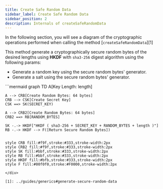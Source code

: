 ```yaml
---
title: Create Safe Random Data
sidebar_label: Create Safe Random Data
sidebar_position: 2
description: Internals of createSafeRandomData
---
```


In the following section, you will see a diagram of the cryptographic operations performed when calling the method [`createSafeRandomData`][1]

This method generate a cryptographically secure random bytes of the desired lengths using **HKDF**
with `sha3-256` digest algorithm using the following params:
 - Generate a random key using the secure random bytes' generator.
 - Generate a salt using the secure random bytes' generator.


<div style={{ textAlign: 'center' }}>
  ```mermaid
  graph TD
    A[Key Length: length]

    A --> CRB[Create Random Bytes: 64 bytes]
    CRB --> CSK[Create Secret Key]
    CSK ==> SK(SECRET_KEY)

    A --> CRB2[Create Random Bytes: 64 bytes]
    CRB2 ==> RB[RANDOM_BYTES]

    SK -.-> HKDF["HKDF ( sha3-256 + SECRET_KEY + RANDOM_BYTES + length )"]
    RB -.-> HKDF --> F([Return Secure Random Bytes])


    style CRB fill:#f9f,stroke:#333,stroke-width:2px
    style CRB2 fill:#f9f,stroke:#333,stroke-width:2px
    style SK fill:#bbf,stroke:#333,stroke-width:2px
    style RB fill:#bbf,stroke:#333,stroke-width:2px
    style HKDF fill:#bfb,stroke:#333,stroke-width:2px
    style F fill:#00f0f0,stroke:#F0000,stroke-width:2px
  ```
</div>

[1]: ../guides/generics#generate-secure-random-data
